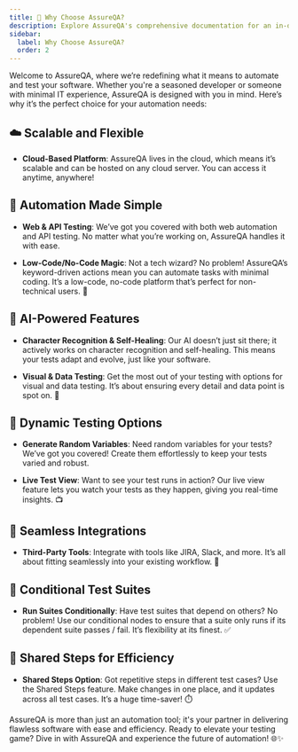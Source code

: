 ```yaml
---
title: 🌟 Why Choose AssureQA?
description: Explore AssureQA's comprehensive documentation for an in-depth look at our services and tools.
sidebar:
  label: Why Choose AssureQA?
  order: 2
---
```


Welcome to AssureQA, where we’re redefining what it means to automate and test your software. Whether you're a seasoned developer or someone with minimal IT experience, AssureQA is designed with you in mind. Here’s why it’s the perfect choice for your automation needs:

## ☁️ Scalable and Flexible

- **Cloud-Based Platform**: AssureQA lives in the cloud, which means it’s scalable and can be hosted on any cloud server. You can access it anytime, anywhere!

## 🤖 Automation Made Simple

- **Web & API Testing**: We’ve got you covered with both web automation and API testing. No matter what you’re working on, AssureQA handles it with ease.
  
- **Low-Code/No-Code Magic**: Not a tech wizard? No problem! AssureQA’s keyword-driven actions mean you can automate tasks with minimal coding. It’s a low-code, no-code platform that’s perfect for non-technical users. 🚀

## 🧠 AI-Powered Features

- **Character Recognition & Self-Healing**: Our AI doesn’t just sit there; it actively works on character recognition and self-healing. This means your tests adapt and evolve, just like your software.

- **Visual & Data Testing**: Get the most out of your testing with options for visual and data testing. It’s about ensuring every detail and data point is spot on. 👀

## 🔧 Dynamic Testing Options

- **Generate Random Variables**: Need random variables for your tests? We’ve got you covered! Create them effortlessly to keep your tests varied and robust.

- **Live Test View**: Want to see your test runs in action? Our live view feature lets you watch your tests as they happen, giving you real-time insights. 📺

## 🔗 Seamless Integrations

- **Third-Party Tools**: Integrate with tools like JIRA, Slack, and more. It’s all about fitting seamlessly into your existing workflow. 🔗

## 🔄 Conditional Test Suites

- **Run Suites Conditionally**: Have test suites that depend on others? No problem! Use our conditional nodes to ensure that a suite only runs if its dependent suite passes / fail. It’s flexibility at its finest. ✅

## 🔁 Shared Steps for Efficiency

- **Shared Steps Option**: Got repetitive steps in different test cases? Use the Shared Steps feature. Make changes in one place, and it updates across all test cases. It’s a huge time-saver! ⏱️

AssureQA is more than just an automation tool; it's your partner in delivering flawless software with ease and efficiency. Ready to elevate your testing game? Dive in with AssureQA and experience the future of automation! 🌐✨
